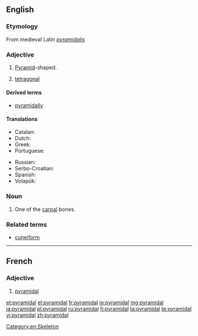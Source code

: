 ==English==

===Etymology===
From medieval Latin ''[[pyramidalis]]''

===Adjective===
{{en-adj|-}}

# {{context|geometry|lang=en}} [[pyramid|Pyramid]]-shaped.
# {{context|crystallography|lang=en}} [[tetragonal]]

====Derived terms====
* [[pyramidally]]

====Translations====
{{trans-top|pyramid-shaped}}
* Catalan: {{t-|ca|piramidal}}
* Dutch: {{t-|nl|piramidaal}}
* Greek: {{t+|el|πυραμιδικός|m|tr=pyramidikós}}
* Portuguese: {{t+|pt|piramidal}}
{{trans-mid}}
* Russian: {{t+|ru|пирамидальный|sc=Cyrl|tr=piramidál'nyj}}
* Serbo-Croatian: {{t-|sh|pȉramidālan}}
* Spanish: {{t-|es|piramidal}}
* Volapük: {{t+|vo|piramidik}}
{{trans-bottom}}

===Noun===
{{en-noun}}

# {{context|anatomy|lang=en}} One of the [[carpal]] bones.

===Related terms===
* [[cuneiform]]

[[Category:en:Skeleton]]

----

==French==

===Adjective===
{{fr-adj|mp=pyramidaux}}

# [[#English|pyramidal]]

[[et:pyramidal]]
[[el:pyramidal]]
[[fr:pyramidal]]
[[io:pyramidal]]
[[mg:pyramidal]]
[[ja:pyramidal]]
[[pl:pyramidal]]
[[ru:pyramidal]]
[[fi:pyramidal]]
[[ta:pyramidal]]
[[te:pyramidal]]
[[vi:pyramidal]]
[[zh:pyramidal]]